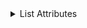 
<details>
<summary>List Attributes</summary>
<Tabs>
<TabItem value="go" label="Go">

```go
package main

import (
	"context"
	"log"

	"github.com/opentdf/platform/protocol/go/policy/attributes"
	"github.com/opentdf/platform/sdk"
)

func main() {

	platformEndpoint := "http://localhost:8080"

	// Create a new client
	client, err := sdk.New(
		platformEndpoint,
		sdk.WithClientCredentials("opentdf", "secret", nil),
	)

	if err != nil {
		log.Fatal(err)
	}

	// List attributes

	attrs, err := client.Attributes.ListAttributes(context.Background(), &attributes.ListAttributesRequest{})
	if err != nil {
		log.Fatal(err)
	}

	for _, attr := range attrs.GetAttributes() {
		log.Printf("Attribute: %s, ID: %s, ", attr.GetName(), attr.GetId())
		for _, value := range attr.Values {
			log.Printf("Value: %s, ID: %s", value.GetValue(), value.GetId())
		}
	}
}
```

</TabItem>
<TabItem value="java" label="Java">

```java
package io.opentdf.platform;
import io.opentdf.platform.sdk.*;

import java.util.concurrent.ExecutionException;

import io.opentdf.platform.policy.AttributeRuleTypeEnum;

import io.opentdf.platform.policy.attributes.*;
import io.opentdf.platform.policy.Attribute;

import java.util.List;

public class ListAttributes {
    public static void main(String[] args) throws ExecutionException, InterruptedException{

        String clientId = "opentdf";
        String clientSecret = "secret";
        String platformEndpoint = "http://localhost:8080";

        SDKBuilder builder = new SDKBuilder();
        SDK sdk = builder.platformEndpoint(platformEndpoint)
                .clientSecret(clientId, clientSecret).useInsecurePlaintextConnection(true)
                .build();

        ListAttributesRequest request = ListAttributesRequest.newBuilder()
        .setNamespace("mynamespace.com").build();

        ListAttributesResponse resp = sdk.getServices().attributes().listAttributes(request).get();

        List<Attribute> attributes = resp.getAttributesList();

        System.out.println(resp.getAttributesCount());
    }
}
```

</TabItem>
<TabItem value="js" label="Javascript">

```javascript
```

</TabItem>
</Tabs>
</details>